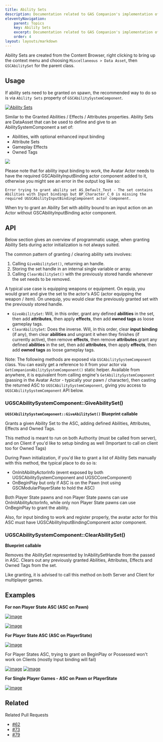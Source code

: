 ```yaml
---
title: Ability Sets
description: Documentation related to GAS Companion's implementation of Ability Sets
eleventyNavigation:
    parent: Topics
    key: Ability Sets
    excerpt: Documentation related to GAS Companion's implementation of Ability Sets
    order: 4
layout: layouts/markdown
---
```


Ability Sets are created from the Content Browser, right clicking to bring up the context menu and choosing `Miscellaneous > Data Asset`, then `GSCAbilitySet` for the parent class.

## Usage

If ability sets need to be granted on spawn, the recommended way to do so is via `Ability Sets` property of `GSCAbilitySystemComponent`.

[![Ability Sets](ability_sets_01.png)](ability_sets_01.png)

Similar to the Granted Abilities / Effects / Attributes properties. Ability Sets are DataAsset that can be used to define and give to an AbilitySystemComponent a set of:
 
- Abilities, with optional enhanced input binding
- Attribute Sets
- Gameplay Effects
- Owned Tags
 
[![](ability_sets_02.png)](ability_sets_02.png)

Please note that for ability input binding to work, the Avatar Actor needs to have the required GSCAbilityInputBinding actor component added to it, otherwise you might see an error in the output log like so:

```
Error trying to grant ability set AS_Default_Test - The set contains Abilities with Input bindings but BP_Character_C_0 is missing the required UGSCAbilityInputBindingComponent actor component.
```

When try to grant an Ability Set with ability bound to an input action on an Actor without GSCAbilityInputBinding actor component.

## API

Below section gives an overview of programmatic usage, when granting Ability Sets during actor initialization is not always suited.

The common pattern of granting / clearing ability sets involves:

1. Calling `GiveAbilitySet()`, returning an handle.
2. Storing the set handle in an internal single variable or array.
3. Calling `ClearAbilitySet()` with the previously stored handle whenever the set needs to be removed.

A typical use case is equipping weapons or equipment. On equip, you would grant and give the set to the actor's ASC (actor equipping the weapon / item). On unequip, you would clear the previously granted set with the previously stored handle.

- `GiveAbilitySet`: Will, in this order, grant any defined **abilities** in the set, then add **attributes**, then apply **effects**, then add **owned tags** as loose gameplay tags.
- `ClearAbilitySet`: Does the inverse. Will, in this order, clear **input binding** (if any), then clear **abilities** and ungrant it when they finishes (if currently active), then remove **effects**, then remove **attributes**.grant any defined **abilities** in the set, then add **attributes**, then apply **effects**, then add **owned tags** as loose gameplay tags.

<div class="notes">

Note: The following methods are exposed via `GSCAbilitySystemComponent` class. You can easily get a reference to it from your actor via `GetCompanionAbilitySystemComponent()` static helper. Available from anywhere, it is equivalent from calling engine's `GetAbilitySystemComponent` (passing in the Avatar Actor - typically your pawn / character), then casting the returned ASC to `UGSCAbilitySystemComponent`, giving you access to `UGSCAbilitySystemComponent` API below.

</div>

### UGSCAbilitySystemComponent::GiveAbilitySet()

**`UGSCAbilitySystemComponent::GiveAbilitySet()` Blueprint callable**

Grants a given Ability Set to the ASC, adding defined Abilities, Attributes, Effects and Owned Tags.

This method is meant to run on both Authority (must be called from server), and on Client if you'd like to setup binding as well (Important to call on client too for Owned Tags)

During Pawn initialization, if you'd like to grant a list of Ability Sets manually with this method, the typical place to do so is:

*   OnInitAbilityActorInfo (event exposed by both UGSCAbilitySystemComponent and UGSCCoreComponent)
*   OnBeginPlay but only if ASC is on the Pawn (not using GSCModularPlayerState to hold the ASC)

Both Player State pawns and non Player State pawns can use OnInitAbilityActorInfo, while only non Player State pawns can use OnBeginPlay to grant the ability.

Also, for input binding to work and register properly, the avatar actor for this ASC must have UGSCAbilityInputBindingComponent actor component.

### UGSCAbilitySystemComponent::ClearAbilitySet()

**Blueprint callable**

Removes the AbilitySet represented by InAbilitySetHandle from the passed in ASC. Clears out any previously granted Abilities, Attributes, Effects and Owned Tags from the set.

Like granting, it is advised to call this method on both Server and Client for multiplayer games.

## Examples

**For non Player State ASC (ASC on Pawn)**

[![image](./113832-62a49cf2-8264-45a6-8267-6bb2cc2e4aef.png)](./113832-62a49cf2-8264-45a6-8267-6bb2cc2e4aef.png)

[![image](./113832-9c7f75df-6769-4bce-8bc9-219af87b8708.png)](./113832-9c7f75df-6769-4bce-8bc9-219af87b8708.png)

**For Player State ASC (ASC on PlayerState)**

[![image](./113832-9fbdc47c-2070-40f3-b36a-b5f94e17f2cd.png)](./113832-9fbdc47c-2070-40f3-b36a-b5f94e17f2cd.png)

For Player States ASC, trying to grant on BeginPlay or Possessed won't work on Clients (mostly Input binding will fail)

[![image](./113832-3155c89d-631f-4042-9b27-4dd66c9baf7b.png)](./113832-3155c89d-631f-4042-9b27-4dd66c9baf7b.png)
[![image](./113832-737273e0-1e1b-4e83-ac79-a8c30c764b0e.png)](./113832-737273e0-1e1b-4e83-ac79-a8c30c764b0e.png)

**For Single Player Games - ASC on Pawn or PlayerState**

[![image](./113832-bfb9fd18-29a7-428c-91c4-a3dd57dcc433.png)](./113832-bfb9fd18-29a7-428c-91c4-a3dd57dcc433.png)

## Related

Related Pull Requests

* [#62](/changelog/pull/62)
* [#73](/changelog/pull/73)
* [#79](/changelog/pull/79)